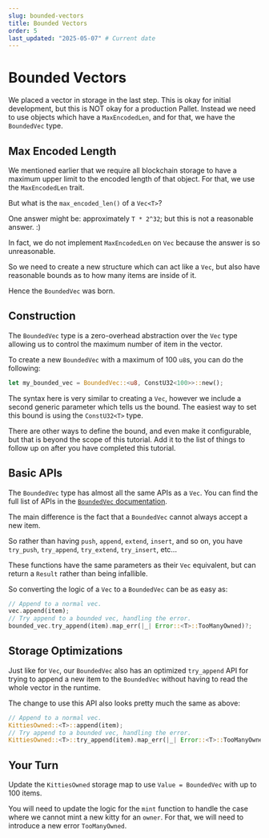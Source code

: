```yaml
---
slug: bounded-vectors
title: Bounded Vectors
order: 5
last_updated: "2025-05-07" # Current date
---
```


# Bounded Vectors

We placed a vector in storage in the last step. This is okay for initial development, but this is NOT okay for a production Pallet. Instead we need to use objects which have a `MaxEncodedLen`, and for that, we have the `BoundedVec` type.

## Max Encoded Length

We mentioned earlier that we require all blockchain storage to have a maximum upper limit to the encoded length of that object. For that, we use the `MaxEncodedLen` trait.

But what is the `max_encoded_len()` of a `Vec<T>`?

One answer might be: approximately `T * 2^32`; but this is not a reasonable answer. :)

In fact, we do not implement `MaxEncodedLen` on `Vec` because the answer is so unreasonable.

So we need to create a new structure which can act like a `Vec`, but also have reasonable bounds as to how many items are inside of it.

Hence the `BoundedVec` was born.

## Construction

The `BoundedVec` type is a zero-overhead abstraction over the `Vec` type allowing us to control the maximum number of item in the vector.

To create a new `BoundedVec` with a maximum of 100 `u8`s, you can do the following:

```rust
let my_bounded_vec = BoundedVec::<u8, ConstU32<100>>::new();
```

The syntax here is very similar to creating a `Vec`, however we include a second generic parameter which tells us the bound. The easiest way to set this bound is using the `ConstU32<T>` type.

There are other ways to define the bound, and even make it configurable, but that is beyond the scope of this tutorial. Add it to the list of things to follow up on after you have completed this tutorial.

## Basic APIs

The `BoundedVec` type has almost all the same APIs as a `Vec`. You can find the full list of APIs in the [`BoundedVec` documentation](https://docs.rs/frame-support/38.0.0/frame_support/struct.BoundedVec.html).

The main difference is the fact that a `BoundedVec` cannot always accept a new item.

So rather than having `push`, `append`, `extend`, `insert`, and so on, you have `try_push`, `try_append`, `try_extend`, `try_insert`, etc...

These functions have the same parameters as their `Vec` equivalent, but can return a `Result` rather than being infallible.

So converting the logic of a `Vec` to a `BoundedVec` can be as easy as:

```rust
// Append to a normal vec.
vec.append(item);
// Try append to a bounded vec, handling the error.
bounded_vec.try_append(item).map_err(|_| Error::<T>::TooManyOwned)?;
```

## Storage Optimizations

Just like for `Vec`, our `BoundedVec` also has an optimized `try_append` API for trying to append a new item to the `BoundedVec` without having to read the whole vector in the runtime.

The change to use this API also looks pretty much the same as above:

```rust
// Append to a normal vec.
KittiesOwned::<T>::append(item);
// Try append to a bounded vec, handling the error.
KittiesOwned::<T>::try_append(item).map_err(|_| Error::<T>::TooManyOwned)?;
```

## Your Turn

Update the `KittiesOwned` storage map to use `Value = BoundedVec` with up to 100 items.

You will need to update the logic for the `mint` function to handle the case where we cannot mint a new kitty for an `owner`. For that, we will need to introduce a new error `TooManyOwned`.
